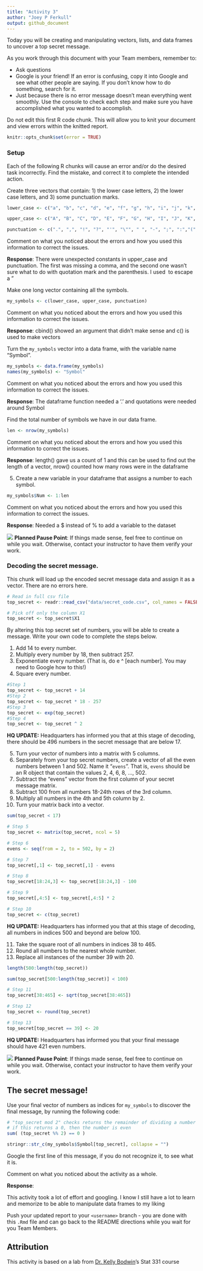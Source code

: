 ```yaml
---
title: "Activity 3"
author: "Joey P Ferkull"
output: github_document
---
```


Today you will be creating and manipulating vectors, lists, and data frames to uncover a top secret message.

As you work through this document with your Team members, remember to:

- Ask questions
- Google is your friend!
  If an error is confusing, copy it into Google and see what other people are saying.
  If you don't know how to do something, search for it.
- Just because there is no error message doesn't mean everything went smoothly.
  Use the console to check each step and make sure you have accomplished what you wanted to accomplish.

Do not edit this first R code chunk.
This will allow you to knit your document and view errors within the knitted report.

```r
knitr::opts_chunk$set(error = TRUE)
```

### Setup

Each of the following R chunks will cause an error and/or do the desired task incorrectly.  Find the mistake, and correct it to complete the intended action.

Create three vectors that contain: 1) the lower case letters, 2) the lower case letters, and 3) some punctuation marks.

```r
lower_case <- c("a", "b", "c", "d", "e", "f", "g", "h", "i", "j", "k", "l", "m", "n", "o", "p", "q", "r", "s", "t", "u", "v", "w", "x", "y", "z")

upper_case <- c("A", "B", "C", "D", "E", "F", "G", "H", "I", "J", "K", "L", "M", "N", "O", "P", "Q", "R", "S", "T", "U", "V", "W", "X", "Y", "Z")

punctuation <- c(".", ",", "!", "?", "'", "\"", " ", "-", ";", ":","(",")")
```

Comment on what you noticed about the errors and how you used this information to correct the issues.

**Response**: There were unexpected constants in upper_case and punctuation. The first was missing a comma, and the second one wasn't sure what to do with quotation mark and the parenthesis. I used \ to escape a "


Make one long vector containing all the symbols.

```r
my_symbols <- c(lower_case, upper_case, punctuation)
```

Comment on what you noticed about the errors and how you used this information to correct the issues.

**Response**: cbind() showed an argument that didn't make sense and c() is used to make vectors


Turn the `my_symbols` vector into a data frame, with the variable name "Symbol".

```r
my_symbols <- data.frame(my_symbols)
names(my_symbols) <- "Symbol"
```

Comment on what you noticed about the errors and how you used this information to correct the issues.

**Response**: The dataframe function needed a '.' and quotations were needed around Symbol


Find the total number of symbols we have in our data frame.  

```r
len <- nrow(my_symbols)
```

Comment on what you noticed about the errors and how you used this information to correct the issues.

**Response**: length() gave us a count of 1 and this can be used to find out the length of a vector, nrow() counted how many rows were in the dataframe


5. Create a new variable in your dataframe that assigns a number to each symbol.

```r
my_symbols$Num <- 1:len
```

Comment on what you noticed about the errors and how you used this information to correct the issues.

**Response**: Needed a $ instead of % to add a variable to the dataset



![](README-img/noun_pause.png) **Planned Pause Point**: If things made sense, feel free to continue on while you wait. Otherwise, contact your instructor to have them verify your work.


### Decoding the secret message.

This chunk will load up the encoded secret message data and assign it as a vector.
There are no errors here.

```r
# Read in full csv file
top_secret <- readr::read_csv("data/secret_code.csv", col_names = FALSE)

# Pick off only the column X1
top_secret <- top_secret$X1
```

By altering this top secret set of numbers, you will be able to create a message.
Write your own code to complete the steps below.

1. Add 14 to every number.
2. Multiply every number by 18, then subtract 257.
3. Exponentiate every number.  (That is, do e ^ [each number]. You may need to Google how to this!)
4. Square every number.

```r
#Step 1
top_secret <- top_secret + 14
#Step 2
top_secret <- top_secret * 18 - 257
#Step 3
top_secret <- exp(top_secret)
#Step 4
top_secret <- top_secret ^ 2

```

**HQ UPDATE:** Headquarters has informed you that at this stage of decoding, there should be 496 numbers in the secret message that are below 17.

5. Turn your vector of numbers into a matrix with 5 columns.
6. Separately from your top secret numbers, create a vector of all the even numbers between 1 and 502. Name it "`evens`". That is, `evens` should be an R object that contain the values 2, 4, 6, 8, ..., 502.
7. Subtract the "evens" vector from the first column of your secret message matrix.
8. Subtract 100 from all numbers 18-24th rows of the 3rd column.
9. Multiply all numbers in the 4th and 5th column by 2.
10. Turn your matrix back into a vector.

```r
sum(top_secret < 17)

# Step 5
top_secret <- matrix(top_secret, ncol = 5)

# Step 6
evens <- seq(from = 2, to = 502, by = 2)

# Step 7
top_secret[,1] <- top_secret[,1] - evens

# Step 8
top_secret[18:24,3] <- top_secret[18:24,3] - 100

# Step 9
top_secret[,4:5] <- top_secret[,4:5] * 2

# Step 10
top_secret <- c(top_secret)
```

**HQ UPDATE:** Headquarters has informed you that at this stage of decoding, all numbers in indices 500 and beyond are below 100.

11. Take the square root of all numbers in indices 38 to 465.
12. Round all numbers to the nearest whole number.
13. Replace all instances of the number 39 with 20.

```r
length(500:length(top_secret))

sum(top_secret[500:length(top_secret)] < 100)

# Step 11
top_secret[38:465] <- sqrt(top_secret[38:465])

# Step 12
top_secret <- round(top_secret)

# Step 13
top_secret[top_secret == 39] <- 20
```

**HQ UPDATE:** Headquarters has informed you that your final message should have 421 even numbers.

![](README-img/noun_pause.png) **Planned Pause Point**: If things made sense, feel free to continue on while you wait. Otherwise, contact your instructor to have them verify your work.

## The secret message!

Use your final vector of numbers as indices for `my_symbols` to discover the final message, by running the following code:

```r
# "top_secret mod 2" checks returns the remainder of dividing a number by 2
# if this returns a 0, then the number is even
sum( (top_secret %% 2) == 0 )

stringr::str_c(my_symbols$Symbol[top_secret], collapse = "")
```

Google the first line of this message, if you do not recognize it, to see what it is.



Comment on what you noticed about the activity as a whole.

**Response**:

This activity took a lot of effort and googling. I know I still have a lot to learn and memorize to be able to manipulate data frames to my liking

Push your updated report to your `<username>` branch - you are done with this `.Rmd` file and can go back to the README directions while you wait for you Team Members.


## Attribution

This activity is based on a lab from [Dr. Kelly Bodwin](https://www.kelly-bodwin.com/)'s Stat 331 course